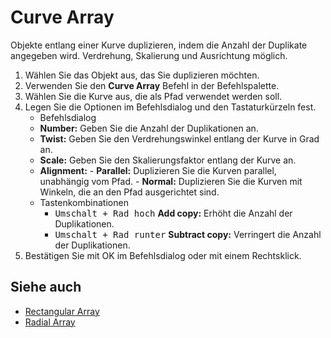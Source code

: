 
# Curve Array

<Reference shortcut="" command="Curve Array" button="" />

Objekte entlang einer Kurve duplizieren, indem die Anzahl der Duplikate angegeben wird. Verdrehung, Skalierung und Ausrichtung möglich.

1. Wählen Sie das Objekt aus, das Sie duplizieren möchten.
2. Verwenden Sie den **Curve Array** Befehl in der Befehlspalette.
3. Wählen Sie die Kurve aus, die als Pfad verwendet werden soll.
4. Legen Sie die Optionen im Befehlsdialog und den Tastaturkürzeln fest.
   - <Kst>Befehlsdialog</Kst>
   - **Number:** Geben Sie die Anzahl der Duplikationen an.
   - **Twist:** Geben Sie den Verdrehungswinkel entlang der Kurve in Grad an.
   - **Scale:** Geben Sie den Skalierungsfaktor entlang der Kurve an.
   - **Alignment:**
         - **Parallel:** Duplizieren Sie die Kurven parallel, unabhängig vom Pfad.
         - **Normal:** Duplizieren Sie die Kurven mit Winkeln, die an den Pfad ausgerichtet sind.
   - <Kst>Tastenkombinationen</Kst>
      - <kbd>Umschalt + Rad hoch</kbd> **Add copy:** Erhöht die Anzahl der Duplikationen.
      - <kbd>Umschalt + Rad runter</kbd> **Subtract copy:** Verringert die Anzahl der Duplikationen.
4. Bestätigen Sie mit OK im Befehlsdialog oder mit einem Rechtsklick.

## Siehe auch
- [Rectangular Array](./rectangular-array)
- [Radial Array](./radial-array)